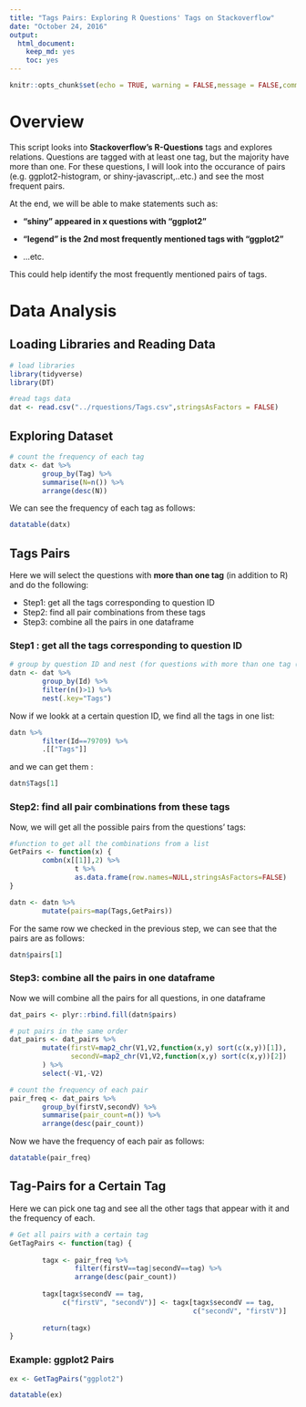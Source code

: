 ```yaml
---
title: "Tags Pairs: Exploring R Questions' Tags on Stackoverflow"
date: "October 24, 2016"
output: 
  html_document: 
    keep_md: yes
    toc: yes
---
```


```r
knitr::opts_chunk$set(echo = TRUE, warning = FALSE,message = FALSE,comment = " ")
```

# Overview

This script looks into **Stackoverflow's R-Questions** tags and explores relations. Questions are tagged with at least one tag, but the majority have more than one. For these questions, I will look into the occurance of pairs (e.g. ggplot2-histogram, or shiny-javascript,..etc.) and see the most frequent pairs. 

At the end, we will be able to make statements such as:

- **"shiny" appeared in x questions with "ggplot2"**  

- **"legend" is the 2nd most frequently mentioned tags with "ggplot2"**

- ...etc.

This could help identify the most frequently mentioned pairs of tags.

# Data Analysis

## Loading Libraries and Reading Data
```r
# load libraries
library(tidyverse)
library(DT)

#read tags data
dat <- read.csv("../rquestions/Tags.csv",stringsAsFactors = FALSE)
```

## Exploring Dataset
```r
# count the frequency of each tag
datx <- dat %>%
        group_by(Tag) %>%
        summarise(N=n()) %>%
        arrange(desc(N))
```
We can see the frequency of each tag as follows:

```r
datatable(datx)
```

## Tags Pairs

Here we will select the questions with **more than one tag** (in addition to R) and do the following:

- Step1: get all the tags corresponding to question ID
- Step2: find all  pair combinations from these tags
- Step3: combine all the pairs in one dataframe


### Step1 : get all the tags corresponding to question ID
```r

# group by question ID and nest (for questions with more than one tag (+R))
datn <- dat %>% 
        group_by(Id) %>% 
        filter(n()>1) %>% 
        nest(.key="Tags")
```

Now if we lookk at a certain question ID, we find all the tags in one list:
```r
datn %>% 
        filter(Id==79709) %>% 
        .[["Tags"]]

```
and we can get them :
```r
datn$Tags[1]
```

### Step2: find all  pair combinations from these tags

Now, we will get all the possible pairs from the questions' tags:

```r
#function to get all the combinations from a list
GetPairs <- function(x) {
        combn(x[[1]],2) %>% 
                t %>% 
                as.data.frame(row.names=NULL,stringsAsFactors=FALSE) 
}

datn <- datn %>% 
        mutate(pairs=map(Tags,GetPairs))
```

For the same row we checked in the previous step, we can see that the pairs are as follows:

```r
datn$pairs[1]
```

### Step3: combine all the pairs in one dataframe

Now we will combine all the pairs for all questions, in one dataframe

```r
dat_pairs <- plyr::rbind.fill(datn$pairs)

# put pairs in the same order
dat_pairs <- dat_pairs %>% 
        mutate(firstV=map2_chr(V1,V2,function(x,y) sort(c(x,y))[1]),
               secondV=map2_chr(V1,V2,function(x,y) sort(c(x,y))[2])
        ) %>% 
        select(-V1,-V2)

# count the frequency of each pair
pair_freq <- dat_pairs %>% 
        group_by(firstV,secondV) %>% 
        summarise(pair_count=n()) %>% 
        arrange(desc(pair_count))
```

Now we have the frequency of each pair as follows:

```r
datatable(pair_freq)
```

## Tag-Pairs for a Certain Tag

Here we can pick one tag and see all the other tags that appear with it and the frequency of each.

```r
# Get all pairs with a certain tag
GetTagPairs <- function(tag) {
     
        tagx <- pair_freq %>% 
                filter(firstV==tag|secondV==tag) %>% 
                arrange(desc(pair_count))   
        
        tagx[tagx$secondV == tag, 
             c("firstV", "secondV")] <- tagx[tagx$secondV == tag, 
                                             c("secondV", "firstV")] 
        
        return(tagx)
}

```

### Example: ggplot2 Pairs

```r
ex <- GetTagPairs("ggplot2")

datatable(ex)
```


